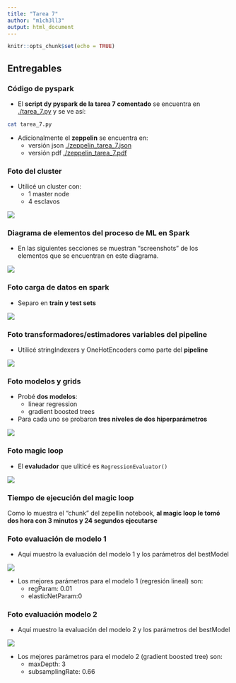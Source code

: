 ```yaml
---
title: "Tarea 7"
author: "m1ch3ll3"
output: html_document
---
```


```r
knitr::opts_chunk$set(echo = TRUE)
```

## Entregables

### Código de pyspark

* El **script dy pyspark de la tarea 7 comentado** se encuentra en [./tarea_7.py](./tarea_7.py) y se ve así:

```bash
cat tarea_7.py
```

* Adicionalmente el **zeppelin** se encuentra en:
    + versión json [./zeppelin_tarea_7.json](./tzeppelin_tarea_7.json)
    + versión pdf [./zeppelin_tarea_7.pdf](./zeppelin_tarea_7.pdf)
    

### Foto del cluster

* Utilicé un cluster con:
    + 1 master node
    + 4 esclavos

![](0_cluster.png)

### Diagrama de elementos del proceso de ML en Spark

* En las siguientes secciones se muestran "screenshots" de los elementos que se encuentran en este diagrama.

![](diagrama.png)

### Foto carga de datos en spark

* Separo en **train y test sets**

![](1_cargo_datos.png)

### Foto transformadores/estimadores variables del pipeline

* Utilicé stringIndexers y OneHotEncoders como parte del **pipeline**

![](2_transformo_variables.png)

### Foto modelos y grids

* Probé **dos modelos**: 
    + linear regression
    + gradient boosted trees
    
* Para cada uno se probaron **tres niveles de dos hiperparámetros**

![](3_modelos_grids.png)

### Foto magic loop

* El **evaludador** que uliticé es `RegressionEvaluator()`

![](4_magic_loop.png)

### Tiempo de ejecución del magic loop

Como lo muestra el "chunk" del zepellin notebook, **al magic loop le tomó dos hora con 3 minutos y 24 segundos ejecutarse**

### Foto evaluación de modelo 1

* Aquí muestro la evaluación del modelo 1 y los parámetros del bestModel

![](5_eval_modelo_1.png)

* Los mejores parámetros para el modelo 1 (regresión lineal) son:
    + regParam: 0.01
    + elasticNetParam:0

### Foto evaluación modelo 2

* Aquí muestro la evaluación del modelo 2 y los parámetros del bestModel

![](5_eval_modelo_2.png)

* Los mejores parámetros para el modelo 2 (gradient boosted tree) son:
    + maxDepth: 3
    + subsamplingRate: 0.66
    
